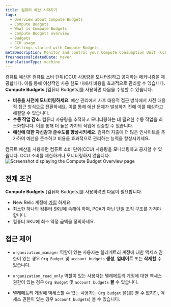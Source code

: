 ```yaml
---
title: 컴퓨터 예산 시작하기
tags:
  - Overview about Compute Budgets
  - Compute Budgets
  - What is Compute Budgets
  - Compute Budgets overview
  - Budgets
  - CCU usage
  - Gettings started with Compute Budgets
metaDescription: Monitor and control your Compute Consumption Unit (CCU) usage with New Relic's Compute Budgets feature.
freshnessValidatedDate: never
translationType: machine
---
```


컴퓨트 예산은 컴퓨트 소비 단위(CCU) 사용량을 모니터링하고 공지하는 메커니즘을 제공합니다. 이를 통해 이상적인 사용 한도 내에서 비용을 효과적으로 관리할 수 있습니다. **Compute Budgets** \[컴퓨터 Budgets]를 사용하면 다음을 수행할 수 있습니다.

* **비용을 사전에 모니터링하세요**. 예산 관리에서 사후 대응적 접근 방식에서 사전 대응적 접근 방식으로 전환하세요. 이를 통해 예산 문제가 발생하기 전에 이를 예상하고 해결할 수 있습니다.
* **수동 작업 감소**: 컴퓨터 사용량을 추적하고 모니터링하는 데 필요한 수동 작업을 최소화합니다. 이를 통해 더 높은 가치의 작업에 집중할 수 있습니다.
* **예산에 대한 자신감과 준수도를 향상시키세요**. 컴퓨터 지출에 더 많은 인사이트를 추가하여 예산을 준수하고 비용을 효과적으로 관리하는 능력을 향상시키세요.

<Callout variant="important">
  컴퓨트 예산을 사용하면 컴퓨트 소비 단위(CCU) 사용량을 모니터링하고 공지할 수 있습니다. CCU 소비를 제한하거나 모니터링하지 않습니다.
</Callout>

<img title="Screenshot displaying the Compute Budget Overview page" alt="Screenshot displaying the Compute Budget Overview page" src="/images/compute-budget-overview.webp" />

## 전제 조건

**Compute Budgets** \[컴퓨터 Budgets]를 사용하려면 다음이 필요합니다.

* New Relic 계정에 [가입](https://newrelic.com/signup/) 하세요.
* 최소한 하나의 컴퓨터 SKU에 속해야 하며, POA가 아닌 단일 조직 구조를 가져야 합니다.
* 컴퓨터 SKU에 최소 약정 금액을 정의하세요.

## 접근 제어

* `organization_manager` 역할이 있는 사용자는 텔레메트리 계정에 대한 액세스 권한이 있는 경우 `Org Budget` 및 `account budgets` **생성**, **업데이트** 또는 **삭제할** 수 있습니다.

* `organization_read_only` 역할이 있는 사용자는 텔레메트리 계정에 대한 액세스 권한이 있는 경우 `Org Budget` 및 `account budgets` **볼** 수 있습니다.

* 텔레메트리 계정에 액세스할 수 없는 사용자는 `Org budget` 을(를) 볼 수 없지만, 액세스 권한이 있는 경우 `account budgets`) 볼 수 있습니다.